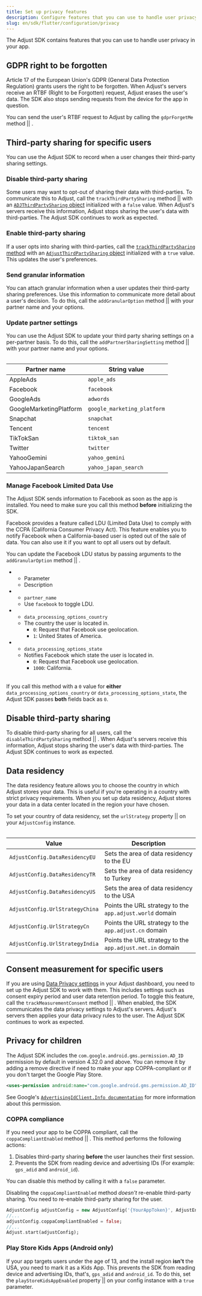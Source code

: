 ```yaml
---
title: Set up privacy features
description: Configure features that you can use to handle user privacy in your app.
slug: en/sdk/flutter/configuration/privacy
---
```


The Adjust SDK contains features that you can use to handle user privacy in your app.

## GDPR right to be forgotten


Article 17 of the European Union's <Abbr>GDPR (General Data Protection Regulation)</Abbr> grants users the right to be forgotten. When Adjust's servers receive an <Abbr>RTBF (Right to be Forgotten)</Abbr> request, Adjust erases the user's data. The SDK also stops sending requests from the device for the app in question.


You can send the user's RTBF request to Adjust by calling the <Tooltip>`gdprForgetMe` method || <GdprForgetMeSig /></Tooltip>.

<GdprForgetMe />

## Third-party sharing for specific users

You can use the Adjust SDK to record when a user changes their third-party sharing settings.

### Disable third-party sharing


Some users may want to opt-out of sharing their data with third-parties. To communicate this to Adjust, call the <Tooltip>`trackThirdPartySharing` method || <TrackThirdPartySharing /></Tooltip> with an [`ADJThirdPartySharing` object](/en/sdk/ios/reference/adjustthirdpartysharing) initialized with a `false` value. When Adjust's servers receive this information, Adjust stops sharing the user's data with third-parties. The Adjust SDK continues to work as expected.


<ConstructorTrue />

### Enable third-party sharing

If a user opts into sharing with third-parties, call the [`trackThirdPartySharing` method](#flutter-trackthirdpartysharing-invocation) with an [`AdjustThirdPartySharing` object](/en/sdk/flutter/reference/adjustthirdpartysharing) initialized with a `true` value. This updates the user's preferences.


<ConstructorFalse />

### Send granular information


You can attach granular information when a user updates their third-party sharing preferences. Use this information to communicate more detail about a user's decision. To do this, call the <Tooltip>`addGranularOption` method || <AddGranularOptionSig /></Tooltip> with your partner name and your options.


<AddGranularOption />

### Update partner settings


You can use the Adjust SDK to update your third party sharing settings on a per-partner basis. To do this, call the <Tooltip>`addPartnerSharingSetting` method || <AddPartnerSharingSettingSig /></Tooltip> with your partner name and your options.


<AddPartnerSharingSetting />

<Table>

| Partner name            | String value                |
| ----------------------- | --------------------------- |
| AppleAds                | `apple_ads`                 |
| Facebook                | `facebook`                  |
| GoogleAds               | `adwords`                   |
| GoogleMarketingPlatform | `google_marketing_platform` |
| Snapchat                | `snapchat`                  |
| Tencent                 | `tencent`                   |
| TikTokSan               | `tiktok_san`                |
| Twitter                 | `twitter`                   |
| YahooGemini             | `yahoo_gemini`              |
| YahooJapanSearch        | `yahoo_japan_search`        |

</Table>

### Manage Facebook Limited Data Use

<Callout type="important">

The Adjust SDK sends information to Facebook as soon as the app is installed. You need to make sure you call this method **before** initializing the SDK.

</Callout>

Facebook provides a feature called <Abbr>LDU (Limited Data Use)</Abbr> to comply with the <Abbr>CCPA (California Consumer Privacy Act)</Abbr>. This feature enables you to notify Facebook when a California-based user is opted out of the sale of data. You can also use it if you want to opt all users out by default.

You can update the Facebook LDU status by passing arguments to the <Tooltip>`addGranularOption` method || <AddGranularOptionSig /></Tooltip>.


<AddGranularOptionFacebook />

<Table list>

-  -  Parameter
   -  Description
-  -  `partner_name`
   -  Use `facebook` to toggle LDU.
-  -  `data_processing_options_country`
   -  The country the user is located in.
      -  `0`: Request that Facebook use geolocation.
      -  `1`: United States of America.
-  -  `data_processing_options_state`
   -  Notifies Facebook which state the user is located in.
      -  `0`: Request that Facebook use geolocation.
      -  `1000`: California.

</Table>

<Callout type="note">

If you call this method with a `0` value for **either** `data_processing_options_country` or `data_processing_options_state`, the Adjust SDK passes **both** fields back as `0`.

</Callout>

## Disable third-party sharing


To disable third-party sharing for all users, call the <Tooltip>`disableThirdPartySharing` method || <DisableThirdPartySharingSig /></Tooltip>. When Adjust's servers receive this information, Adjust stops sharing the user's data with third-parties. The Adjust SDK continues to work as expected.


<DisableThirdPartySharing />

## Data residency

The data residency feature allows you to choose the country in which Adjust stores your data. This is useful if you're operating in a country with strict privacy requirements. When you set up data residency, Adjust stores your data in a data center located in the region your have chosen.


To set your country of data residency, set the <Tooltip>`urlStrategy` property || <UrlStrategySig /></Tooltip> on your `AdjustConfig` instance.


<UrlStrategy />

<Table>

| Value                           | Description                                               |
| ------------------------------- | --------------------------------------------------------- |
| `AdjustConfig.DataResidencyEU`  | Sets the area of data residency to the EU                 |
| `AdjustConfig.DataResidencyTR`  | Sets the area of data residency to Turkey                 |
| `AdjustConfig.DataResidencyUS`  | Sets the area of data residency to the USA                |
| `AdjustConfig.UrlStrategyChina` | Points the URL strategy to the `app.adjust.world` domain  |
| `AdjustConfig.UrlStrategyCn`    | Points the URL strategy to the `app.adjust.cn` domain     |
| `AdjustConfig.UrlStrategyIndia` | Points the URL strategy to the `app.adjust.net.in` domain |

</Table>

## Consent measurement for specific users


If you are using [Data Privacy settings](https://help.adjust.com/en/article/manage-data-collection-and-retention) in your Adjust dashboard, you need to set up the Adjust SDK to work with them. This includes settings such as consent expiry period and user data retention period. To toggle this feature, call the <Tooltip>`trackMeasurementConsent` method || <TrackMeasurementConsentSig /></Tooltip>. When enabled, the SDK communicates the data privacy settings to Adjust's servers. Adjust's servers then applies your data privacy rules to the user. The Adjust SDK continues to work as expected.


<TrackMeasurementConsent />

## Privacy for children

The Adjust SDK includes the `com.google.android.gms.permission.AD_ID` permission by default in version 4.32.0 and above. You can remove it by adding a remove directive if need to make your app COPPA-compliant or if you don't target the Google Play Store.

```xml title="AndroidManifest.xml" 'tools:node="remove"'
<uses-permission android:name="com.google.android.gms.permission.AD_ID" tools:node="remove"/>
```

See Google's [`AdvertisingIdClient.Info documentation`](https://developers.google.com/android/reference/com/google/android/gms/ads/identifier/AdvertisingIdClient.Info#public-string-getid) for more information about this permission.

### COPPA compliance


If you need your app to be COPPA compliant, call the <Tooltip>`coppaCompliantEnabled` method || <CoppaCompliantEnabledSig /></Tooltip>. This method performs the following actions:

1. Disables third-party sharing **before** the user launches their first session.
2. Prevents the SDK from reading device and advertising IDs (For example: `gps_adid` and `android_id`).


<CoppaCompliantEnabled />

You can disable this method by calling it with a `false` parameter.

<Callout type="important">

Disabling the `coppaCompliantEnabled` method _doesn't_ re-enable third-party sharing. You need to re-enable third-party sharing for the user.

</Callout>

```dart {3}
AdjustConfig adjustConfig = new AdjustConfig('{YourAppToken}', AdjustEnvironment.Sandbox);
//...
adjustConfig.coppaCompliantEnabled = false;
//...
Adjust.start(adjustConfig);
```

### Play Store Kids Apps (Android only)


If your app targets users under the age of 13, and the install region **isn't** the USA, you need to mark it as a Kids App. This prevents the SDK from reading device and advertising IDs, that's, `gps_adid` and `android_id`. To do this, set the <Tooltip>`playStoreKidsAppEnabled` property || <PlayStoreKidsAppEnabledSig /></Tooltip> on your config instance with a `true` parameter.


<PlayStoreKidsAppEnabled />
